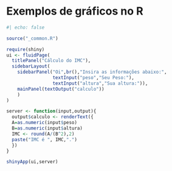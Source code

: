 # Exemplos de gráficos no R {#sec-examples}

```r
#| echo: false

source("_common.R")
```

```r
require(shiny)
ui <- fluidPage(
  titlePanel("Cálculo do IMC"),
  sidebarLayout(
    sidebarPanel("Oi",br(),"Insira as informações abaixo:",
                 textInput("peso","Seu Peso:"),
                 textInput("altura","Sua altura:")),
    mainPanel(textOutput("calculo"))
    )
)

server <- function(input,output){
  output$calculo <- renderText({
  A=as.numeric(input$peso)
  B=as.numeric(input$altura)
  IMC <- round(A/(B^2),2)
  paste("IMC é ", IMC,".")
  })
}

shinyApp(ui,server)
```

